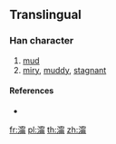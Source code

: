 {{character info/new}}
==Translingual==

===Han character===
{{Han char|rn=85|rad=水|as=12|sn=15|four=|canj=EJPB}}

# [[mud]]
# [[miry]], [[muddy]], [[stagnant]]

====References====
* {{Han ref|kx=0652.321|hdz=31747.141|uh=6F9D|ud=28573}}

[[fr:澝]]
[[pl:澝]]
[[th:澝]]
[[zh:澝]]